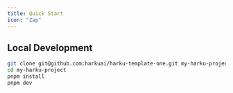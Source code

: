 ```yaml
---
title: Quick Start
icon: "Zap"
---
```


## Local Development

```bash
git clone git@github.com:harkuai/harku-template-one.git my-harku-project
cd my-harku-project
pnpm install
pnpm dev
```
